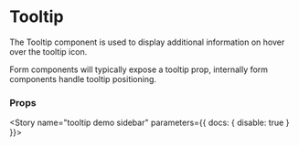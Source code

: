 
<Meta title="Components|Tooltip" component={Tooltip} />

# Tooltip

The Tooltip component is used to display additional information on hover over the tooltip icon.

Form components will typically expose a tooltip prop, internally form components handle
tooltip positioning.

<Preview>
  <Story name="tooltip">
    <Tooltip title="tooltip title" body="tooltip body" />
  </Story>
</Preview>

### Props
<Props of={Tooltip} />

<Story name="tooltip demo sidebar" parameters={{ docs: { disable: true } }}>
  <TooltipFilters />
</Story>
